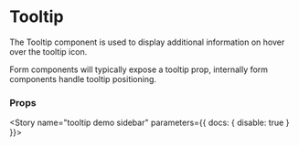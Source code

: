 
<Meta title="Components|Tooltip" component={Tooltip} />

# Tooltip

The Tooltip component is used to display additional information on hover over the tooltip icon.

Form components will typically expose a tooltip prop, internally form components handle
tooltip positioning.

<Preview>
  <Story name="tooltip">
    <Tooltip title="tooltip title" body="tooltip body" />
  </Story>
</Preview>

### Props
<Props of={Tooltip} />

<Story name="tooltip demo sidebar" parameters={{ docs: { disable: true } }}>
  <TooltipFilters />
</Story>
